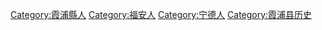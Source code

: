 [[Category:霞浦縣人|Category:霞浦縣人]]
[[Category:福安人|Category:福安人]]
[[Category:宁德人|Category:宁德人]]
[[Category:霞浦县历史|Category:霞浦县历史]]